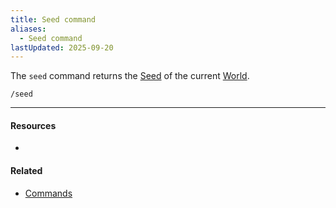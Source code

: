 ```yaml
---
title: Seed command
aliases:
  - Seed command
lastUpdated: 2025-09-20
---
```



The `seed` command returns the [Seed](/seed) of the current [World](/world).

```mcfunction
/seed
```

---

#### Resources

- <Wiki src="https://minecraft.wiki/w/World_seed" />

#### Related

- [Commands](/commands)